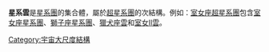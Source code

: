 '''星系雲'''是[[星系團|星系團]]的集合體，屬於[[超星系團|超星系團]]的次結構。例如：[[室女座超星系團|室女座超星系團]]包含[[室女座星系團|室女座星系團]]、[[獅子座星系團|獅子座星系團]]、[[M94星系團|獵犬座雲]]和[[室女II雲|室女II雲]]。

[[Category:宇宙大尺度結構|Category:宇宙大尺度結構]]

{{galaxy-stub}}